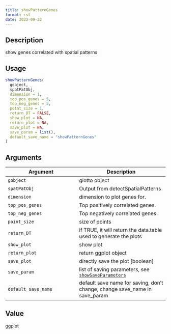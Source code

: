 ```yaml
--- 
title: showPatternGenes 
format: rst 
date: 2022-09-22 
--- 
```


## Description

show genes correlated with spatial patterns


## Usage

```r
showPatternGenes(
  gobject,
  spatPatObj,
  dimension = 1,
  top_pos_genes = 5,
  top_neg_genes = 5,
  point_size = 1,
  return_DT = FALSE,
  show_plot = NA,
  return_plot = NA,
  save_plot = NA,
  save_param = list(),
  default_save_name = "showPatternGenes"
)
```


## Arguments

Argument      |Description
------------- |----------------
`gobject`     |     giotto object
`spatPatObj`     |     Output from detectSpatialPatterns
`dimension`     |     dimension to plot genes for.
`top_pos_genes`     |     Top positively correlated genes.
`top_neg_genes`     |     Top negatively correlated genes.
`point_size`     |     size of points
`return_DT`     |     if TRUE, it will return the data.table used to generate the plots
`show_plot`     |     show plot
`return_plot`     |     return ggplot object
`save_plot`     |     directly save the plot [boolean]
`save_param`     |     list of saving parameters, see [`showSaveParameters`](#showsaveparameters)
`default_save_name`     |     default save name for saving, don't change, change save_name in save_param


## Value

ggplot


